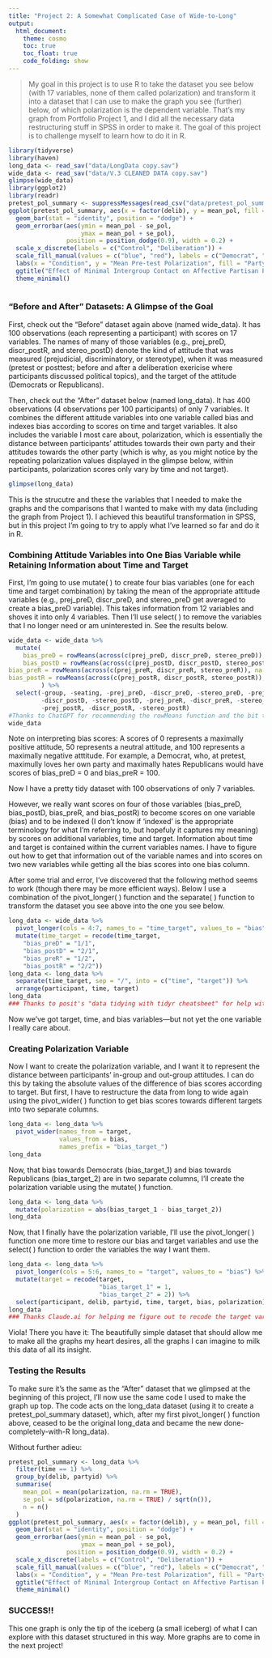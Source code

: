 ```yaml
---
title: "Project 2: A Somewhat Complicated Case of Wide-to-Long"
output: 
  html_document:
    theme: cosmo
    toc: true
    toc_float: true
    code_folding: show
---
```


> My goal in this project is to use R to take the dataset you see below (with 17 variables, none of them called polarization) and transform it into a dataset that I can use to make the graph you see (further) below, of which polarization is the dependent variable. That's my graph from Portfolio Project 1, and I did all the necessary data restructuring stuff in SPSS in order to make it. The goal of this project is to challenge myself to learn how to do it in R.

```r
library(tidyverse)
library(haven)
long_data <- read_sav("data/LongData copy.sav")
wide_data <- read_sav("data/V.3 CLEANED DATA copy.sav")
glimpse(wide_data)
library(ggplot2)
library(readr)
pretest_pol_summary <- suppressMessages(read_csv("data/pretest_pol_summary.csv"))
ggplot(pretest_pol_summary, aes(x = factor(delib), y = mean_pol, fill = factor(partyid))) +
  geom_bar(stat = "identity", position = "dodge") +
  geom_errorbar(aes(ymin = mean_pol - se_pol, 
                    ymax = mean_pol + se_pol),
                position = position_dodge(0.9), width = 0.2) +
  scale_x_discrete(labels = c("Control", "Deliberation")) +
  scale_fill_manual(values = c("blue", "red"), labels = c("Democrat", "Republican")) +
  labs(x = "Condition", y = "Mean Pre-test Polarization", fill = "Party ID") +
  ggtitle("Effect of Minimal Intergroup Contact on Affective Partisan Polarization") +
  theme_minimal()
  
```

### "Before and After" Datasets: A Glimpse of the Goal
First, check out the "Before" dataset again above (named wide_data). It has 100 observations (each representing a participant) with scores on 17 variables. The names of many of those variables (e.g., prej_preD, discr_postR, and stereo_postD) denote the kind of attitude that was measured (prejudicial, discriminatory, or stereotype), when it was measured (pretest or posttest; before and after a deliberation exericise where participants discussed political topics), and the target of the attitude (Democrats or Republicans).


Then, check out the "After" dataset below (named long_data). It has 400 observations (4 observations per 100 participants) of only 7 variables. It combines the different attitude variables into one variable called bias and indexes bias according to scores on time and target variables. It also includes the variable I most care about, polarization, which is essentially the distance between participants' attitudes towards their own party and their attitudes towards the other party (which is why, as you might notice by the repeating polarization values displayed in the glimpse below, within participants, polarization scores only vary by time and not target).

```r
glimpse(long_data)
```

This is the strucutre and these the variables that I needed to make the graphs and the comparisons that I wanted to make with my data (including the graph from Project 1). I achieved this beautiful transformation in SPSS, but in this project I'm going to try to apply what I've learned so far and do it in R.

### Combining Attitude Variables into One Bias Variable while Retaining Information about Time and Target
First, I'm going to use mutate( ) to create four bias variables (one for each time and target combination) by taking the mean of the appropriate attitude variables (e.g., prej_preD, discr_preD, and stereo_preD get averaged to create a bias_preD variable). This takes information from 12 variables and shoves it into only 4 variables. Then I'll use select( ) to remove the variables that I no longer need or am uninterested in. See the results below.
```r
wide_data <- wide_data %>%
  mutate(
    bias_preD = rowMeans(across(c(prej_preD, discr_preD, stereo_preD)), na.rm = TRUE),
    bias_postD = rowMeans(across(c(prej_postD, discr_postD, stereo_postD)), na.rm = TRUE),
bias_preR = rowMeans(across(c(prej_preR, discr_preR, stereo_preR)), na.rm = TRUE),
bias_postR = rowMeans(across(c(prej_postR, discr_postR, stereo_postR)), na.rm = TRUE)
         ) %>% 
  select(-group, -seating, -prej_preD, -discr_preD, -stereo_preD, -prej_postD,
         -discr_postD, -stereo_postD, -prej_preR, -discr_preR, -stereo_preR,
         -prej_postR, -discr_postR, -stereo_postR)
#Thanks to ChatGPT for recommending the rowMeans function and the bit to remove missing values. I would have done it in a slightly different, inferior way (adding variables and dividing by 3 and not acounting for missing values). And thanks to Claude.ai for recommending the across() function (instead of the select() function recommended by Chat——I just like this version better aesthetically).
wide_data
```

Note on interpreting bias scores: A scores of 0 represents a maximally positive attitude, 50 represents a neutral attitude, and 100 represents a maximally negative atttitude. For example, a Democrat, who, at pretest, maximully loves her own party and maximally hates Republicans would have scores of bias_preD = 0 and bias_preR = 100.

Now I have a pretty tidy dataset with 100 observations of only 7 variables. 

However, we really want scores on four of those variables (bias_preD, bias_postD, bias_preR, and bias_postR) to become scores on one variable (bias) and to be indexed (I don't know if 'indexed' is the appropriate terminology for what I'm referring to, but hopefuly it captures my meaning) by scores on additional variables, time and target. Information about time and target is contained within the current variables names. I have to figure out how to get that information out of the variable names and into scores on two new variables while getting all the bias scores into one bias column.

After some trial and error, I've discovered that the following method seems to work (though there may be more efficient ways). Below I use a combination of the pivot_longer( ) function and the separate( ) function to transform the dataset you see above into the one you see below.

```r
long_data <- wide_data %>% 
  pivot_longer(cols = 4:7, names_to = "time_target", values_to = "bias") %>% 
  mutate(time_target = recode(time_target,
    "bias_preD" = "1/1",
    "bias_postD" = "2/1",
    "bias_preR" = "1/2",
    "bias_postR" = "2/2"))
long_data <- long_data %>% 
  separate(time_target, sep = "/", into = c("time", "target")) %>% 
  arrange(participant, time, target)
long_data
### Thanks to posit's "data tidying with tidyr cheatsheet" for help with the pivot_longer( ) and separate( ) functions.
```

Now we've got target, time, and bias variables---but not yet the one variable I really care about. 

### Creating Polarization Variable

Now I want to create the polarization variable, and I want it to represent the distance between participants' in-group and out-group attitudes. I can do this by taking the absolute values of the difference of bias scores according to target. But first, I have to restructure the data from long to wide again using the pivot_wider( ) function to get bias scores towards different targets into two separate columns.

```r
long_data <- long_data %>% 
  pivot_wider(names_from = target, 
              values_from = bias,
              names_prefix = "bias_target_")
long_data
```

Now, that bias towards Democrats (bias_target_1) and bias towards Republicans (bias_target_2) are in two separate columns, I'll create the polarization variable using the mutate( ) function.
```r
long_data <- long_data %>% 
  mutate(polarization = abs(bias_target_1 - bias_target_2))
long_data
```

Now, that I finally have the polarization variable, I'll use the pivot_longer( ) function one more time to restore our bias and target variables and use the select( ) function to order the variables the way I want them.
```r
long_data <- long_data %>% 
  pivot_longer(cols = 5:6, names_to = "target", values_to = "bias") %>% 
  mutate(target = recode(target,
                         "bias_target_1" = 1,
                         "bias_target_2" = 2)) %>% 
  select(participant, delib, partyid, time, target, bias, polarization)
long_data
### Thanks Claude.ai for helping me figure out to recode the target variables.
```

Viola! There you have it: The beautifully simple dataset that should allow me to make all the graphs my heart desires, all the graphs I can imagine to milk this data of all its insight.

### Testing the Results
To make sure it's the same as the "After" dataset that we glimpsed at the beginning of this project, I'll now use the same code I used to make the graph up top. The code acts on the long_data dataset (using it to create a pretest_pol_summary dataset), which, after my first pivot_longer( ) function above, ceased to be the original long_data and became the new done-completely-with-R long_data). 

Without further adieu:
```r
pretest_pol_summary <- long_data %>%
  filter(time == 1) %>%
  group_by(delib, partyid) %>% 
  summarise(
    mean_pol = mean(polarization, na.rm = TRUE),
    se_pol = sd(polarization, na.rm = TRUE) / sqrt(n()),
    n = n()
  )
ggplot(pretest_pol_summary, aes(x = factor(delib), y = mean_pol, fill = factor(partyid))) +
  geom_bar(stat = "identity", position = "dodge") +
  geom_errorbar(aes(ymin = mean_pol - se_pol, 
                    ymax = mean_pol + se_pol),
                position = position_dodge(0.9), width = 0.2) +
  scale_x_discrete(labels = c("Control", "Deliberation")) +
  scale_fill_manual(values = c("blue", "red"), labels = c("Democrat", "Republican")) +
  labs(x = "Condition", y = "Mean Pre-test Polarization", fill = "Party ID") +
  ggtitle("Effect of Minimal Intergroup Contact on Affective Partisan Polarization") +
  theme_minimal()
```

### SUCCESS!!
This one graph is only the tip of the iceberg (a small iceberg) of what I can explore with this dataset structured in this way. More graphs are to come in the next project!
